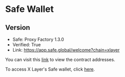 # Safe Wallet

## Version

- Safe: Proxy Factory 1.3.0
- Verified: True
- Link: https://app.safe.global/welcome?chain=xlayer

You can visit this [link](https://docs.safe.global/advanced/smart-account-supported-networks/v1.3.0 "Safe contract") to view the contract addresses.

To access X Layer's Safe wallet, click [here](https://app.safe.global/welcome?chain=xlayer "safe  wallet").